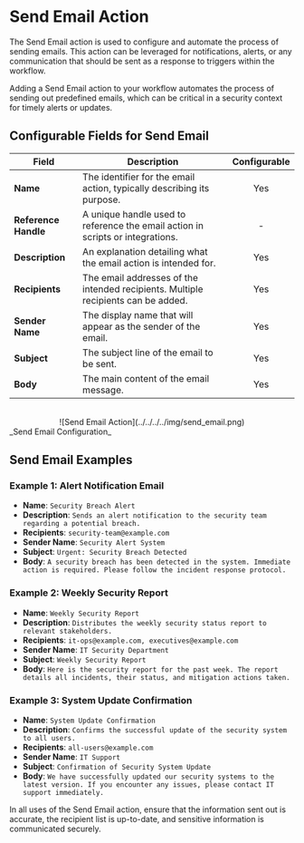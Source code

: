 # Send Email Action

The Send Email action is used to configure and automate the process of sending emails. This action can be leveraged for notifications, alerts, or any
communication that should be sent as a response to triggers within the workflow.

Adding a Send Email action to your workflow automates the process of sending out predefined emails, which can be critical in a security context for
timely alerts or updates.

## Configurable Fields for Send Email

| Field                | Description                                                                       | Configurable |
| -------------------- | --------------------------------------------------------------------------------- | :----------: |
| **Name**             | The identifier for the email action, typically describing its purpose.            |     Yes      |
| **Reference Handle** | A unique handle used to reference the email action in scripts or integrations.    |      -       |
| **Description**      | An explanation detailing what the email action is intended for.                   |     Yes      |
| **Recipients**       | The email addresses of the intended recipients. Multiple recipients can be added. |     Yes      |
| **Sender Name**      | The display name that will appear as the sender of the email.                     |     Yes      |
| **Subject**          | The subject line of the email to be sent.                                         |     Yes      |
| **Body**             | The main content of the email message.                                            |     Yes      |

<div align="center">
	<br />
	![Send Email Action](../../../../img/send_email.png)
</div>
_Send Email Configuration_

## Send Email Examples

### Example 1: Alert Notification Email

-   **Name**: `Security Breach Alert`
-   **Description**: `Sends an alert notification to the security team regarding a potential breach.`
-   **Recipients**: `security-team@example.com`
-   **Sender Name**: `Security Alert System`
-   **Subject**: `Urgent: Security Breach Detected`
-   **Body**: `A security breach has been detected in the system. Immediate action is required. Please follow the incident response protocol.`

### Example 2: Weekly Security Report

-   **Name**: `Weekly Security Report`
-   **Description**: `Distributes the weekly security status report to relevant stakeholders.`
-   **Recipients**: `it-ops@example.com, executives@example.com`
-   **Sender Name**: `IT Security Department`
-   **Subject**: `Weekly Security Report`
-   **Body**: `Here is the security report for the past week. The report details all incidents, their status, and mitigation actions taken.`

### Example 3: System Update Confirmation

-   **Name**: `System Update Confirmation`
-   **Description**: `Confirms the successful update of the security system to all users.`
-   **Recipients**: `all-users@example.com`
-   **Sender Name**: `IT Support`
-   **Subject**: `Confirmation of Security System Update`
-   **Body**: `We have successfully updated our security systems to the latest version. If you encounter any issues, please contact IT support immediately.`

In all uses of the Send Email action, ensure that the information sent out is accurate, the recipient list is up-to-date, and sensitive information is
communicated securely.

